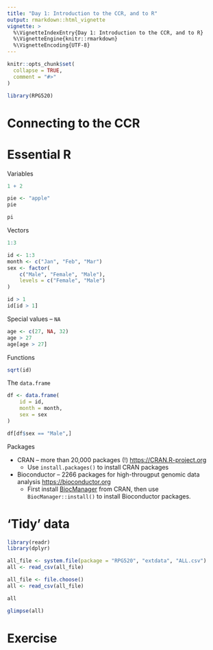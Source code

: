 ```yaml
---
title: "Day 1: Introduction to the CCR, and to R"
output: rmarkdown::html_vignette
vignette: >
  %\VignetteIndexEntry{Day 1: Introduction to the CCR, and to R}
  %\VignetteEngine{knitr::rmarkdown}
  %\VignetteEncoding{UTF-8}
---
```


```r
knitr::opts_chunk$set(
  collapse = TRUE,
  comment = "#>"
)
```

```r
library(RPG520)
```

# Connecting to the CCR

# Essential R

Variables

```r
1 + 2
```

```r
pie <- "apple"
pie
```

```r
pi
```

Vectors

```r
1:3
```

```r
id <- 1:3
month <- c("Jan", "Feb", "Mar")
sex <- factor(
    c("Male", "Female", "Male"),
    levels = c("Female", "Male")
)
```

```r
id > 1
id[id > 1]
```

Special values -- `NA`

```r
age <- c(27, NA, 32)
age > 27
age[age > 27]
```

Functions

```r
sqrt(id)
```

The `data.frame`

```r
df <- data.frame(
    id = id,
    month = month,
    sex = sex
)
```

```r
df[df$sex == "Male",]
```

Packages

- CRAN -- more than 20,000 packages (!) <https://CRAN.R-project.org>
  - Use `install.packages()` to install CRAN packages
- Bioconductor -- 2266 packages for high-througput genomic data
  analysis <https://bioconductor.org>
  - First install [BiocManager][] from CRAN, then use
    `BiocManager::install()` to install Bioconductor packages.

[BiocManager]: https://CRAN.R-project.org/package=BiocManager

# 'Tidy' data

```r
library(readr)
library(dplyr)
```

```r
all_file <- system.file(package = "RPG520", "extdata", "ALL.csv")
all <- read_csv(all_file)
```

```r
all_file <- file.choose()
all <- read_csv(all_file)
```

```r
all
```

```r
glimpse(all)
```

# Exercise
